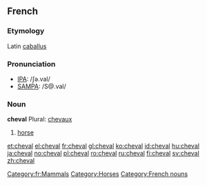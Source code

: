 ==French==
===Etymology===
Latin [[caballus]]

===Pronunciation===
*[[w:IPA|IPA]]: /ʃǝ.val/
*[[w:SAMPA|SAMPA]]: /S@.val/

===Noun===
'''cheval''' Plural: [[chevaux]]

#[[horse]]

[[Category:fr:Mammals]]
[[Category:Horses]]
[[Category:French nouns]]

[[et:cheval]]
[[el:cheval]]
[[fr:cheval]]
[[gl:cheval]]
[[ko:cheval]]
[[id:cheval]]
[[hu:cheval]]
[[ja:cheval]]
[[no:cheval]]
[[pl:cheval]]
[[ro:cheval]]
[[ru:cheval]]
[[fi:cheval]]
[[sv:cheval]]
[[zh:cheval]]